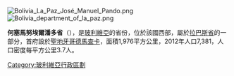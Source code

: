 [[Image:Bolivia_La_Paz_José_Manuel_Pando.png|right]]
[[Image:Bolivia_department_of_la_paz.png|right]]

'''何塞馬努埃爾潘多省'''（{{lang-es|Provincia del General José Manuel Pando}}），是[[玻利維亞|玻利維亞]]的省份，位於該國西部，屬於[[拉巴斯省_(玻利維亞)|拉巴斯省]]的一部分，首府設於[[聖地牙哥德馬查卡|聖地牙哥德馬查卡]]，面積1,976平方公里，2012年人口7,381，人口密度每平方公里3.7人。

{{coord|17|10|S|69|20|W|type:adm2nd_region:BO|display=title}}

{{Bolivia-geo-stub}}
{{玻利維亞省份}}

[[Category:玻利維亞行政區劃|Category:玻利維亞行政區劃]]